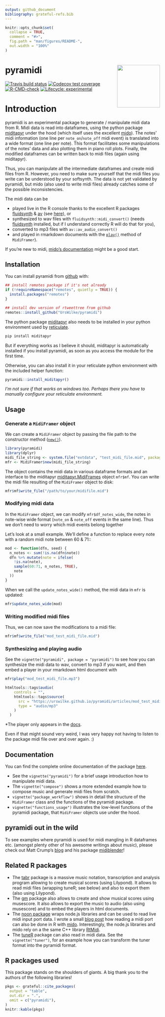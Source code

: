 ```yaml
---
output: github_document
bibliography: grateful-refs.bib
---
```


<!-- README.md is generated from README.Rmd. Please edit that file -->

```r
knitr::opts_chunk$set(
  collapse = TRUE,
  comment = "#>",
  fig.path = "man/figures/README-",
  out.width = "100%"
)
```

# pyramidi <a href='https://github.com/urswilke/pyramidi/'><img src='man/figures/hex_logo_pyramidi.png' align="right" height="139" /></a>

<!-- badges: start -->
[![Travis build status](https://travis-ci.org/urswilke/pyramidi.svg?branch=master)](https://travis-ci.org/github/urswilke/pyramidi)
[![Codecov test coverage](https://codecov.io/gh/urswilke/pyramidi/branch/master/graph/badge.svg)](https://app.codecov.io/gh/urswilke/pyramidi?branch=master)
[![R-CMD-check](https://github.com/urswilke/pyramidi/workflows/R-CMD-check/badge.svg)](https://github.com/urswilke/pyramidi/actions)
[![Lifecycle: experimental](https://img.shields.io/badge/lifecycle-experimental-orange.svg)](https://lifecycle.r-lib.org/articles/stages.html#experimental)
<!-- badges: end -->

# Introduction

pyramidi is an experimental package to generate / manipulate midi data from R.
Midi data is read into dataframes, using the python package [miditapyr](https://pypi.org/project/miditapyr/) 
under the hood (which itself uses the excellent [mido](https://github.com/mido/mido)). 
The notes' midi information (one line per `note_on`/`note_off` midi event) 
is translated into a wide format (one line per note). 
This format facilitates some manipulations of the notes' data and also plotting them in piano roll plots. 
Finally, the modified dataframes can be written back to midi files (again using miditapyr).

Thus, you can manipulate all the intermediate dataframes and create midi files from R. 
However, you need to make sure yourself that the midi files you write can be understood by your softsynth.
The data is not yet validated by pyramidi, 
but mido (also used to write midi files) already catches some of the possible inconsistencies. 

The midi data can be 

* played live in the R console thanks to the excellent R packages [fluidsynth](https://github.com/ropensci/fluidsynth) & [av](https://github.com/ropensci/av/) (see [here](............................................)), or
* synthesized to wav files with `fluidsynth::midi_convert()` (needs [fluidsynth](https://www.fluidsynth.org/) installed, but if I understand correctly R will do that for you),
* converted to mp3 files with `av::av_audio_convert()` 
* and played in rmarkdown documents with the 
[`play()`](https://urswilke.github.io/pyramidi/reference/MidiFramer.html#method-play) 
method of `MidiFramer`).

If you're new to midi, [mido's documentation](https://mido.readthedocs.io/en/latest/) might be a good start.


## Installation

You can install pyramidi from [github](https://github.com/urswilke/pyramidi) with:

``` r
## install remotes package if it's not already
if (!requireNamespace("remotes", quietly = TRUE)) {
  install.packages("remotes")
}

## install dev version of rtweettree from github
remotes::install_github("UrsWilke/pyramidi")
```

The python package [miditapyr](https://pypi.org/project/miditapyr/) also needs 
to be installed in your python environment used by 
[reticulate](https://github.com/rstudio/reticulate).

```sh
pip install miditapyr
```



But if everything works as I believe it should, miditapyr is automatically installed
if you install pyramidi, as soon as you access the module for the first time. 

Otherwise, you can also install it in your reticulate python environment
with the included helper function:

```r
pyramidi::install_miditapyr()
```

*I'm not sure if that works on windows too. Perhaps there you have to manually configure your reticulate environment.*

## Usage 

### Generate a `MidiFramer` object

We can create a `MidiFramer` object by passing the file path to the constructor method 
([`new()`](https://urswilke.github.io/pyramidi/reference/MidiFramer.html#method-new)). 

```r
library(pyramidi)
library(dplyr)
midi_file_string <- system.file("extdata", "test_midi_file.mid", package = "pyramidi")
mfr <- MidiFramer$new(midi_file_string)
```



The object contains the midi data in various dataframe formats and an interface
to the miditapyr
[miditapyr.MidiFrames](https://miditapyr.readthedocs.io/en/latest/notebooks/midi_frame_usage.html)
object `mfr$mf`. You can write the midi file resulting of the `MidiFramer` object to disk:

```r
mfr$mf$write_file("/path/to/your/midifile.mid")
```


### Modifying midi data

In the `MidiFramer` object, we can modify `mfr$df_notes_wide`, the notes in note-wise wide format
(`note_on` & `note_off` events in the same line). Thus we don't need to worry which 
midi events belong together

Let's look at a small example. We'll define a function to replace every 
note with a random midi note between 60 & 71::

```r
mod <- function(dfn, seed) {
  n_notes <- sum(!is.na(dfn$note))
  dfn %>% mutate(note = ifelse(
    !is.na(note),
    sample(60:71, n_notes, TRUE),
    note
  ))
}
```


When we call the `update_notes_wide()` method, the midi data in `mfr` is updated:

```r
mfr$update_notes_wide(mod)
```


### Writing modified midi files

Thus, we can now save the modifications to a midi file:

```r
mfr$mf$write_file("mod_test_midi_file.mid")
```

### Synthesizing and playing audio

See the `vignette("pyramidi", package = "pyramidi")` to see how you can
synthesize the midi data to wav, convert to mp3 if you want, and then 
embed a player in your rmarkdown html document with
```r
mfr$play("mod_test_midi_file.mp3")
```


```r
htmltools::tags$audio(
    controls = "",
    htmltools::tags$source(
      src = "https://urswilke.github.io/pyramidi/articles/mod_test_midi_file.mp3",
      type = "audio/mp3"
    )
  )
```


*The player only appears in the [docs](https://urswilke.github.io/pyramidi/index.html#synthesizing-and-playing-audio).

Even if that might sound very weird, I was very happy not having to listen to the package midi file over and over again. :)


## Documentation

You can find the complete online documentation of the package [here](https://urswilke.github.io/pyramidi/).

* See the `vignette("pyramidi")` for a brief usage introduction how to manipulate midi data.
* The `vignette("compose")` shows a more extended example how to compose music and generate midi files from scratch.
* `vignette("package_workflow")` shows in detail the structure of the `MidiFramer` class and the functions of the pyramidi package.
* `vignette("functions_usage")` illustrates the low-level functions of the pyramidi package, that `MidiFramer` objects use under the hood.

## pyramidi out in the wild

To see examples where pyramidi is used for midi mangling in R dataframes etc. (amongst plenty other of his awesome writings about music),
please check out Matt Crump's [blog](https://homophony.quest/notes.html#category=midi)
and his package [midiblender](https://www.crumplab.com/midiblender/articles/Getting_started.html)!

## Related R packages

* The [tabr](https://github.com/leonawicz/tabr) package is a massive music notation, transcription and analysis program allowing to create musical scores (using Lilypond). It allows to read midi files (wrapping tuneR; see below) and also to export them (also using Lilypond).
* The [gm](https://github.com/flujoo/gm) package also allows to create and show musical scores using musescore. It also allows to export the music to audio (also using musescore) and to embed the players in html documents.
* The [noon package](https://github.com/ColinFay/noon) wraps node.js libraries and can be used to read live midi input port data. I wrote a small [blog post](https://urssblogg.netlify.app/post/2020-10-24-live-recording-of-a-midi-controller-via-mido-inport/) how reading a midi port can also be done in R with [mido](https://mido.readthedocs.io/en/latest/ports.html). Interestingly, the node.js libraries and mido rely on a the same C++ library [RtMidi](http://www.music.mcgill.ca/~gary/rtmidi/index.html). 
* The [tuneR](https://cran.r-project.org/package=tuneR) package can also read in midi data. See the `vignette("tuner")`, for an example how you can transform the tuner format into the pyramidi format. 


## R packages used

This package stands on the shoulders of giants. A big thank you to the authors of the following libraries!

```r
pkgs <- grateful::cite_packages(
  output = "table",
  out.dir = ".", 
  omit = c("pyramidi"),
)
knitr::kable(pkgs)
```




